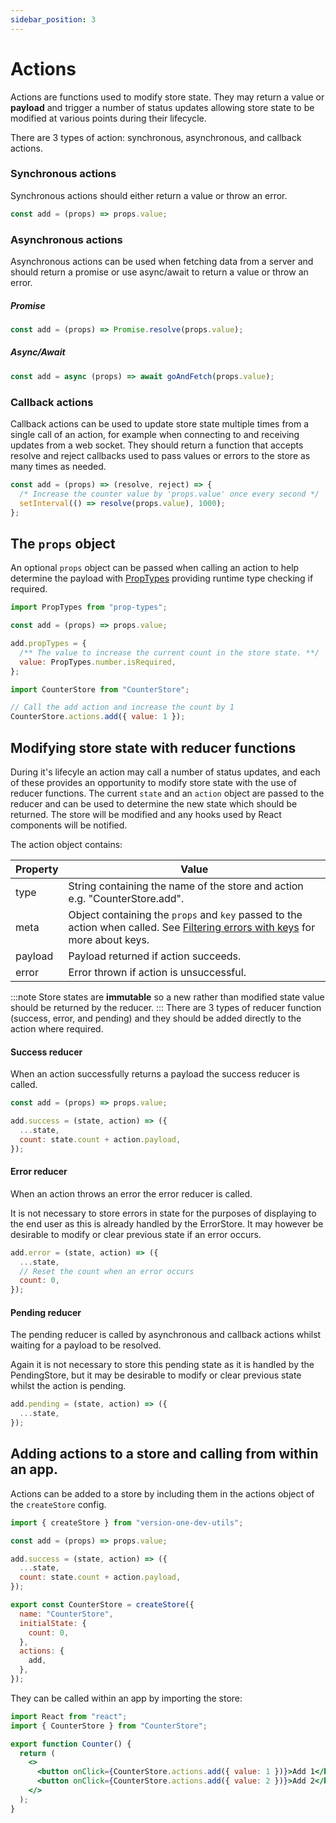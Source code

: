 ```yaml
---
sidebar_position: 3
---
```


# Actions

Actions are functions used to modify store state.
They may return a value or **payload** and trigger a number of status updates allowing store state to be modified at various points during their lifecycle.

There are 3 types of action: synchronous, asynchronous, and callback actions.

### Synchronous actions

Synchronous actions should either return a value or throw an error.

```javascript
const add = (props) => props.value;
```

### Asynchronous actions

Asynchronous actions can be used when fetching data from a server and should return a promise or use async/await to return a value or throw an error.

##### Promise

```javascript
const add = (props) => Promise.resolve(props.value);
```

##### Async/Await

```javascript
const add = async (props) => await goAndFetch(props.value);
```

### Callback actions

Callback actions can be used to update store state multiple times from a single call of an action, for example when connecting to and receiving updates from a web socket.
They should return a function that accepts resolve and reject callbacks used to pass values or errors to the store as many times as needed.

```javascript
const add = (props) => (resolve, reject) => {
  /* Increase the counter value by 'props.value' once every second */
  setInterval(() => resolve(props.value), 1000);
};
```

## The `props` object

An optional `props` object can be passed when calling an action to help determine the payload with
[PropTypes](https://reactjs.org/docs/typechecking-with-proptypes.html) providing runtime type checking if required.

```javascript
import PropTypes from "prop-types";

const add = (props) => props.value;

add.propTypes = {
  /** The value to increase the current count in the store state. **/
  value: PropTypes.number.isRequired,
};
```

```javascript
import CounterStore from "CounterStore";

// Call the add action and increase the count by 1
CounterStore.actions.add({ value: 1 });
```

## Modifying store state with reducer functions

During it's lifecyle an action may call a number of status updates, and each of these provides an opportunity to modify store state with the use of reducer functions.
The current `state` and an `action` object are passed to the reducer and can be used to determine the new state which should be returned.
The store will be modified and any hooks used by React components will be notified.

The action object contains:

| Property | Value                                                                                                                                                     |
| -------- | --------------------------------------------------------------------------------------------------------------------------------------------------------- |
| type     | String containing the name of the store and action e.g. "CounterStore.add".                                                                               |
| meta     | Object containing the `props` and `key` passed to the action when called. See [Filtering errors with keys](errors#filtering-by-keys) for more about keys. |
| payload  | Payload returned if action succeeds.                                                                                                                      |
| error    | Error thrown if action is unsuccessful.                                                                                                                   |

:::note
Store states are **immutable** so a new rather than modified state value should be returned by the reducer.
:::
There are 3 types of reducer function (success, error, and pending) and they should be added directly to the action where required.

#### Success reducer

When an action successfully returns a payload the success reducer is called.

```javascript
const add = (props) => props.value;

add.success = (state, action) => ({
  ...state,
  count: state.count + action.payload,
});
```

#### Error reducer

When an action throws an error the error reducer is called.

It is not necessary to store errors in state for the purposes of displaying to the end user as this is already handled by the ErrorStore.
It may however be desirable to modify or clear previous state if an error occurs.

```javascript
add.error = (state, action) => ({
  ...state,
  // Reset the count when an error occurs
  count: 0,
});
```

#### Pending reducer

The pending reducer is called by asynchronous and callback actions whilst waiting for a payload to be resolved.

Again it is not necessary to store this pending state as it is handled by the PendingStore, but it may be desirable to modify or clear previous state whilst the action is pending.

```javascript
add.pending = (state, action) => ({
  ...state,
});
```

## Adding actions to a store and calling from within an app.

Actions can be added to a store by including them in the actions object of the `createStore` config.

```javascript
import { createStore } from "version-one-dev-utils";

const add = (props) => props.value;

add.success = (state, action) => ({
  ...state,
  count: state.count + action.payload,
});

export const CounterStore = createStore({
  name: "CounterStore",
  initialState: {
    count: 0,
  },
  actions: {
    add,
  },
});
```

They can be called within an app by importing the store:

```jsx
import React from "react";
import { CounterStore } from "CounterStore";

export function Counter() {
  return (
    <>
      <button onClick={CounterStore.actions.add({ value: 1 })}>Add 1</button>
      <button onClick={CounterStore.actions.add({ value: 2 })}>Add 2</button>
    </>
  );
}
```
